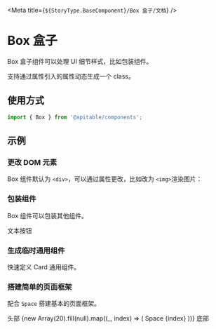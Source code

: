 
<Meta title={`${StoryType.BaseComponent}/Box 盒子/文档`} />

# Box 盒子

Box 盒子组件可以处理 UI 细节样式，比如包装组件。

支持通过属性引入的属性动态生成一个 class。

## 使用方式

```jsx
import { Box } from '@apitable/components';
```
## 示例

### 更改 DOM 元素

Box 组件默认为 `<div>`，可以通过属性更改，比如改为 `<img>`渲染图片：
<Canvas>
  <Box as="img" alt="首页火箭.png" src="https://s2.vika.ltd/2020/05/%E9%A6%96%E9%A1%B5%E7%81%AB%E7%AE%AD.png"/>
</Canvas>


### 包装组件

Box 组件可以包装其他组件。

<Canvas>
<Box as="span" padding="24px" border="1px dashed #ccc">
  <TextButton>
    文本按钮
  </TextButton>
</Box>
</Canvas>

### 生成临时通用组件

快速定义 Card 通用组件。

<Canvas>
<Story id="基础组件-box-盒子--tmp-component" />
</Canvas>


### 搭建简单的页面框架

配合 `Space` 搭建基本的页面框架。

<Canvas>
<Box
  display="flex"
  flexDirection="column"
>
  <Box width="100%" minHeight="80px" lineHeight="80px" bg="#F4E9FE" textAlign="center">头部</Box>
  <Box bg="#E4C5FB" textAlign="center" padding="32px 16px">
    <Space size={[16, 32]} wrap>
      {new Array(20).fill(null).map((_, index) => (
        <Box
          key={index}
          width="120px"
          height="80px"
          border="1px solid #ccc"
          textAlign="center"
          lineHeight="80px"
          bg="#fff"
        >
          Space {index}
        </Box>
      ))}
    </Space>
  </Box>
  <Box width="100%"  minHeight="80px" lineHeight="80px" bg="#F4E9FE" textAlign="center">底部</Box>
</Box>
</Canvas>




